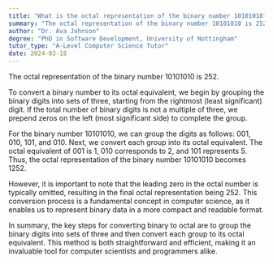 ```yaml
---
title: "What is the octal representation of the binary number 10101010?"
summary: "The octal representation of the binary number 10101010 is 252."
author: "Dr. Ava Johnson"
degree: "PhD in Software Development, University of Nottingham"
tutor_type: "A-Level Computer Science Tutor"
date: 2024-03-18
---
```


The octal representation of the binary number $10101010$ is $252$.

To convert a binary number to its octal equivalent, we begin by grouping the binary digits into sets of three, starting from the rightmost (least significant) digit. If the total number of binary digits is not a multiple of three, we prepend zeros on the left (most significant side) to complete the group.

For the binary number $10101010$, we can group the digits as follows: $001$, $010$, $101$, and $010$. Next, we convert each group into its octal equivalent. The octal equivalent of $001$ is $1$, $010$ corresponds to $2$, and $101$ represents $5$. Thus, the octal representation of the binary number $10101010$ becomes $1252$.

However, it is important to note that the leading zero in the octal number is typically omitted, resulting in the final octal representation being $252$. This conversion process is a fundamental concept in computer science, as it enables us to represent binary data in a more compact and readable format.

In summary, the key steps for converting binary to octal are to group the binary digits into sets of three and then convert each group to its octal equivalent. This method is both straightforward and efficient, making it an invaluable tool for computer scientists and programmers alike.
    